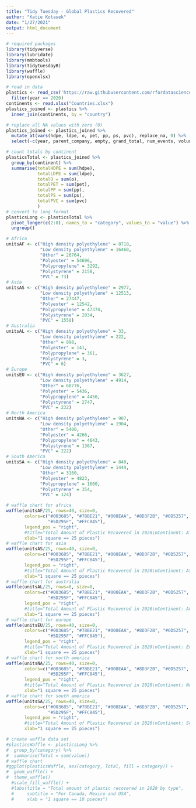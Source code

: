 ---
title: "Tidy Tuesday - Global Plastics Recovered"
author: "Katie Kotasek"
date: "1/27/2021"
output: html_document
---

```{r setup, include=FALSE}
# required packages
library(tidyverse)
library(lubridate)
library(mmbtools)
library(tidytuesdayR)
library(waffle)
library(openxlsx)
```

```{r echo=FALSE}
# read in data
plastics <- read_csv('https://raw.githubusercontent.com/rfordatascience/tidytuesday/master/data/2021/2021-01-26/plastics.csv') %>%
  filter(year == 2020)
continents <- read.xlsx("Countries.xlsx")
plastics_joined <- plastics %>%
  inner_join(continents, by = "country")

# replace all NA values with zero (0)
plastics_joined <- plastics_joined %>%
  mutate_at(vars(hdpe, ldpe, o, pet, pp, ps, pvc), replace_na, 0) %>%
  select(-c(year, parent_company, empty, grand_total, num_events, volunteers))
```

```{r echo=FALSE}
# count totals by continent
plasticsTotal <- plastics_joined %>%
  group_by(continent) %>%
  summarise(totalHDPE = sum(hdpe),
            totalLDPE = sum(ldpe),
            totalO = sum(o),
            totalPET = sum(pet),
            totalPP = sum(pp),
            totalPS = sum(ps),
            totalPVC = sum(pvc)
            )
# convert to long format
plasticsLong <- plasticsTotal %>%
  pivot_longer(c(2:8), names_to = "category", values_to = "value") %>%
  ungroup()
```

```{r vectors, echo=FALSE}
# Africa
unitsAF <- c("High density polyethylene" = 8718, 
             "Low density polyethylene" = 16460,
             "Other" = 26764,
             "Polyester" = 54696, 
             "Polypropylene" = 3292, 
             "Polystyrene" = 2158,
             "PVC" = 73)
# Asia
unitsAS <- c("High density polyethylene" = 2977, 
             "Low density polyethylene" = 12513,
             "Other" = 27447,
             "Polyester" = 12542, 
             "Polypropylene" = 47374, 
             "Polystyrene" = 2834,
             "PVC" = 1558)
# Australia
unitsAL <- c("High density polyethylene" = 33, 
             "Low density polyethylene" = 222,
             "Other" = 898,
             "Polyester" = 141, 
             "Polypropylene" = 361, 
             "Polystyrene" = 3,
             "PVC" = 6)
# Europe
unitsEU <- c("High density polyethylene" = 3627, 
             "Low density polyethylene" = 4914,
             "Other" = 68776,
             "Polyester" = 5436, 
             "Polypropylene" = 4450, 
             "Polystyrene" = 2747,
             "PVC" = 232)
# North America
unitsNA <- c("High density polyethylene" = 907, 
             "Low density polyethylene" = 1904,
             "Other" = 5400,
             "Polyester" = 4266, 
             "Polypropylene" = 4643, 
             "Polystyrene" = 1367,
             "PVC" = 222)
# South America
unitsSA <- c("High density polyethylene" = 840, 
             "Low density polyethylene" = 1449,
             "Other" = 3160,
             "Polyester" = 4823, 
             "Polypropylene" = 1600, 
             "Polystyrene" = 354,
             "PVC" = 124)
```

```{r waffle charts, echo=FALSE}
# waffle chart for africa
waffle(unitsAF/25, rows=40, size=0, 
       colors=c("#003685", "#78BE21", "#008EAA", "#8D3F2B", "#0D5257",
                "#5D295F", "#FFC845"),
       legend_pos = "right",
       #title="Total Amount of Plastic Recovered in 2020\nContinent: Africa", 
       xlab="1 square == 25 pieces")
# waffle chart for asia
waffle(unitsAS/25, rows=40, size=0, 
       colors=c("#003685", "#78BE21", "#008EAA", "#8D3F2B", "#0D5257",
                "#5D295F", "#FFC845"),
       legend_pos = "right",
       #title="Total Amount of Plastic Recovered in 2020\nContinent: Asia", 
       xlab="1 square == 25 pieces")
# waffle chart for australia
waffle(unitsAL/25, rows=8, size=0, 
       colors=c("#003685", "#78BE21", "#008EAA", "#8D3F2B", "#0D5257",
                "#5D295F", "#FFC845"),
       legend_pos = "right",
       #title="Total Amount of Plastic Recovered in 2020\nContinent: Australia", 
       xlab="1 square == 25 pieces")
# waffle chart for europe
waffle(unitsEU/25, rows=40, size=0, 
       colors=c("#003685", "#78BE21", "#008EAA", "#8D3F2B", "#0D5257",
                "#5D295F", "#FFC845"),
       legend_pos = "right",
       #title="Total Amount of Plastic Recovered in 2020\nContinent: Europe", 
       xlab="1 square == 25 pieces")
# waffle chart for north america
waffle(unitsNA/25, rows=40, size=0, 
       colors=c("#003685", "#78BE21", "#008EAA", "#8D3F2B", "#0D5257",
                "#5D295F", "#FFC845"),
       legend_pos = "right",
       #title="Total Amount of Plastic Recovered in 2020\nContinent: North America", 
       xlab="1 square == 25 pieces")
# waffle chart for south america
waffle(unitsSA/25, rows=40, size=0, 
       colors=c("#003685", "#78BE21", "#008EAA", "#8D3F2B", "#0D5257",
                "#5D295F", "#FFC845"),
       legend_pos = "right",
       #title="Total Amount of Plastic Recovered in 2020\nContinent: South America", 
       xlab="1 square == 25 pieces")
```

```{r echo=FALSE}
# create waffle data set
#plasticsWaffle <- plasticsLong %>%
#  group_by(category) %>%
#  summarise(Total = sum(value))
# waffle chart
#ggplot(plasticsWaffle, aes(category, Total, fill = category)) +
#  geom_waffle() +
#  theme_waffle()
  #scale_fill_waffle() +
  #labs(title = "Total amount of plastic recovered in 2020 by type",
  #     subtitle = "For Canada, Mexico and USA",
  #     xlab = "1 square == 10 pieces")
```

